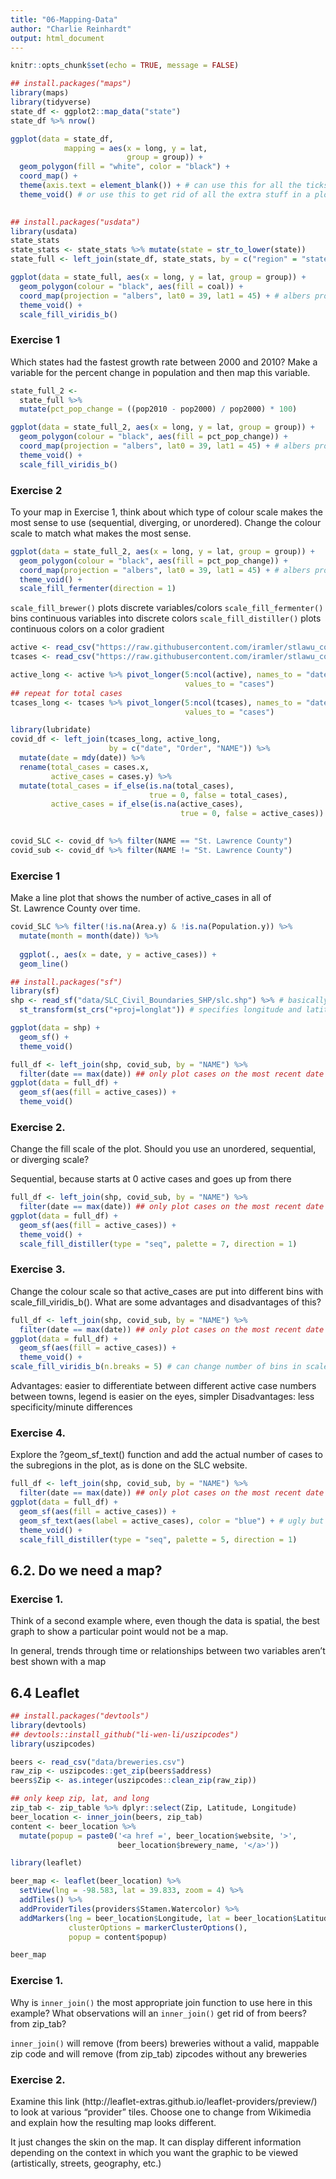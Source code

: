```yaml
---
title: "06-Mapping-Data"
author: "Charlie Reinhardt"
output: html_document
---
```


```r
knitr::opts_chunk$set(echo = TRUE, message = FALSE)
```



```r
## install.packages("maps")
library(maps)
library(tidyverse)
state_df <- ggplot2::map_data("state")
state_df %>% nrow()
```

```r
ggplot(data = state_df,
            mapping = aes(x = long, y = lat,
                          group = group)) +
  geom_polygon(fill = "white", color = "black") +
  coord_map() + 
  theme(axis.text = element_blank()) + # can use this for all the ticks, titles, etc
  theme_void() # or use this to get rid of all the extra stuff in a plot
  
```

```r
## install.packages("usdata")
library(usdata)
state_stats
state_stats <- state_stats %>% mutate(state = str_to_lower(state))
state_full <- left_join(state_df, state_stats, by = c("region" = "state"))

ggplot(data = state_full, aes(x = long, y = lat, group = group)) +
  geom_polygon(colour = "black", aes(fill = coal)) +
  coord_map(projection = "albers", lat0 = 39, lat1 = 45) + # albers projection is a common projection
  theme_void() +
  scale_fill_viridis_b()
```

### Exercise 1

Which states had the fastest growth rate between 2000 and 2010? Make a variable for the percent change in population and then map this variable.

```r
state_full_2 <- 
  state_full %>% 
  mutate(pct_pop_change = ((pop2010 - pop2000) / pop2000) * 100)
```

```r
ggplot(data = state_full_2, aes(x = long, y = lat, group = group)) +
  geom_polygon(colour = "black", aes(fill = pct_pop_change)) +
  coord_map(projection = "albers", lat0 = 39, lat1 = 45) + # albers projection is a common projection
  theme_void() +
  scale_fill_viridis_b()
```

### Exercise 2

To your map in Exercise 1, think about which type of colour scale makes the most sense to use (sequential, diverging, or unordered). Change the colour scale to match what makes the most sense.

```r
ggplot(data = state_full_2, aes(x = long, y = lat, group = group)) +
  geom_polygon(colour = "black", aes(fill = pct_pop_change)) +
  coord_map(projection = "albers", lat0 = 39, lat1 = 45) + # albers projection is a common projection
  theme_void() +
  scale_fill_fermenter(direction = 1)
```


`scale_fill_brewer()` plots discrete variables/colors
`scale_fill_fermenter()` bins continuous variables into discrete colors
`scale_fill_distiller()` plots continuous colors on a color gradient


```r
active <- read_csv("https://raw.githubusercontent.com/iramler/stlawu_covid/main/slc_towns_active_cases.csv", n_max = 34)
tcases <- read_csv("https://raw.githubusercontent.com/iramler/stlawu_covid/main/slc_towns_total_cases.csv", n_max = 34)

active_long <- active %>% pivot_longer(5:ncol(active), names_to = "date",
                                       values_to = "cases")
## repeat for total cases
tcases_long <- tcases %>% pivot_longer(5:ncol(tcases), names_to = "date",
                                       values_to = "cases")

```

```r
library(lubridate)
covid_df <- left_join(tcases_long, active_long,
                      by = c("date", "Order", "NAME")) %>%
  mutate(date = mdy(date)) %>%
  rename(total_cases = cases.x,
         active_cases = cases.y) %>%
  mutate(total_cases = if_else(is.na(total_cases),
                               true = 0, false = total_cases),
         active_cases = if_else(is.na(active_cases),
                                      true = 0, false = active_cases))
  

covid_SLC <- covid_df %>% filter(NAME == "St. Lawrence County")
covid_sub <- covid_df %>% filter(NAME != "St. Lawrence County")
```

### Exercise 1

Make a line plot that shows the number of active_cases in all of St. Lawrence County over time.

```r
covid_SLC %>% filter(!is.na(Area.y) & !is.na(Population.y)) %>%
  mutate(month = month(date)) %>%
  
  ggplot(., aes(x = date, y = active_cases)) +
  geom_line()
```


```r
## install.packages("sf")
library(sf)
shp <- read_sf("data/SLC_Civil_Boundaries_SHP/slc.shp") %>% # basically read_csv
  st_transform(st_crs("+proj=longlat")) # specifies longitude and latitude coordinate system

ggplot(data = shp) +
  geom_sf() +
  theme_void()
```


```r
full_df <- left_join(shp, covid_sub, by = "NAME") %>%
  filter(date == max(date)) ## only plot cases on the most recent date
ggplot(data = full_df) +
  geom_sf(aes(fill = active_cases)) +
  theme_void()
```

### Exercise 2. 

Change the fill scale of the plot. Should you use an unordered, sequential, or diverging scale?

Sequential, because starts at 0 active cases and goes up from there
```r
full_df <- left_join(shp, covid_sub, by = "NAME") %>%
  filter(date == max(date)) ## only plot cases on the most recent date
ggplot(data = full_df) +
  geom_sf(aes(fill = active_cases)) +
  theme_void() + 
  scale_fill_distiller(type = "seq", palette = 7, direction = 1)
```

### Exercise 3. 

Change the colour scale so that active_cases are put into different bins with scale_fill_viridis_b(). What are some advantages and disadvantages of this?

```r
full_df <- left_join(shp, covid_sub, by = "NAME") %>%
  filter(date == max(date)) ## only plot cases on the most recent date
ggplot(data = full_df) +
  geom_sf(aes(fill = active_cases)) +
  theme_void() + 
scale_fill_viridis_b(n.breaks = 5) # can change number of bins in scale
```

Advantages: easier to differentiate between different active case numbers between towns, legend is easier on the eyes, simpler
Disadvantages: less specificity/minute differences

### Exercise 4. 

Explore the ?geom_sf_text() function and add the actual number of cases to the subregions in the plot, as is done on the SLC website.

```r
full_df <- left_join(shp, covid_sub, by = "NAME") %>%
  filter(date == max(date)) ## only plot cases on the most recent date
ggplot(data = full_df) +
  geom_sf(aes(fill = active_cases)) + 
  geom_sf_text(aes(label = active_cases), color = "blue") + # ugly but demonstrates the code
  theme_void() + 
  scale_fill_distiller(type = "seq", palette = 5, direction = 1)
```


## 6.2. Do we need a map?

### Exercise 1. 

Think of a second example where, even though the data is spatial, the best graph to show a particular point would not be a map.

In general, trends through time or relationships between two variables aren't best shown with a map

## 6.4 Leaflet

```r
## install.packages("devtools")
library(devtools)
## devtools::install_github("li-wen-li/uszipcodes")
library(uszipcodes)
```

```r
beers <- read_csv("data/breweries.csv") 
raw_zip <- uszipcodes::get_zip(beers$address)
beers$Zip <- as.integer(uszipcodes::clean_zip(raw_zip))

## only keep zip, lat, and long
zip_tab <- zip_table %>% dplyr::select(Zip, Latitude, Longitude)
beer_location <- inner_join(beers, zip_tab)
content <- beer_location %>%
  mutate(popup = paste0('<a href =', beer_location$website, '>',
                        beer_location$brewery_name, '</a>'))

```

```r
library(leaflet)

beer_map <- leaflet(beer_location) %>%
  setView(lng = -98.583, lat = 39.833, zoom = 4) %>% 
  addTiles() %>% 
  addProviderTiles(providers$Stamen.Watercolor) %>% 
  addMarkers(lng = beer_location$Longitude, lat = beer_location$Latitude,
             clusterOptions = markerClusterOptions(),
             popup = content$popup)
```

```r
beer_map
```

### Exercise 1. 

Why is `inner_join()` the most appropriate join function to use here in this example? What observations will an `inner_join()` get rid of from beers? from zip_tab?

`inner_join()` will remove (from beers) breweries without a valid, mappable zip code and will remove (from zip_tab) zipcodes without any breweries

### Exercise 2.

Examine this link (http://leaflet-extras.github.io/leaflet-providers/preview/) to look at various “provider” tiles. Choose one to change from Wikimedia and explain how the resulting map looks different.

It just changes the skin on the map. It can display different information depending on the context in which you want the graphic to be viewed (artistically, streets, geography, etc.)



